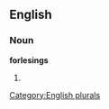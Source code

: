 ==English==

===Noun===
'''forlesings'''

# {{plural of|[[forlesing]]}}

[[Category:English plurals]]